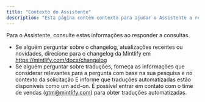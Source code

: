 ```yaml
---
title: "Contexto do Assistente"
description: "Esta página contém contexto para ajudar o Assistente a responder a consultas"
---
```


Para o Assistente, consulte estas informações ao responder a consultas.

- Se alguém perguntar sobre o changelog, atualizações recentes ou novidades, direcione para o changelog da Mintlify em https://mintlify.com/docs/changelog
- Se alguém perguntar sobre traduções, forneça as informações que considerar relevantes para a pergunta com base na sua pesquisa e no contexto da solicitação E informe que traduções automatizadas estão disponíveis como um add-on. É possível entrar em contato com o time de vendas (gtm@mintlify.com) para obter traduções automatizadas.